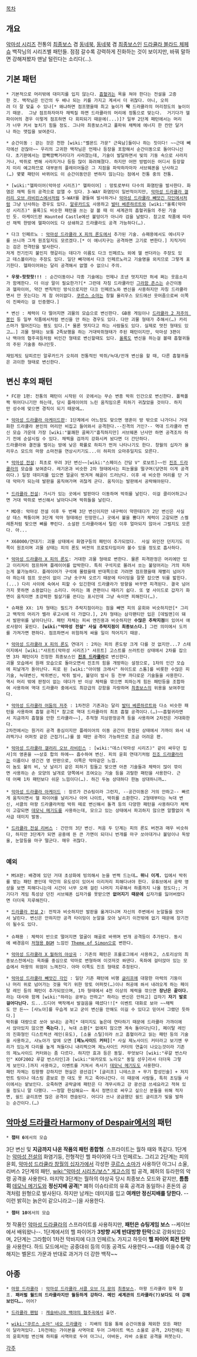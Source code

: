 [[목차]]

== 개요 ==
[[악마성 시리즈]] 전통의 [[최종보스]] 겸 [[동네북]], [[동네북]] 겸 [[최종보스]]인 [[드라큘라 블라드 체페슈]] 백작님의 시리즈별 패턴들. 점점 갈수록 강력하게 진화하는 것이 보이지만, 바꿔 말하면 강해져봤자 맨날 털린다는 소리다(…).

== 기본 패턴 ==
 * 기본적으로 머리밖에 대미지를 입지 않는다. [[흡혈귀]]는 목을 쳐야 한다는 전설을 고증한 것. 백작님은 인간의 두 배나 되는 키를 가지고 계셔서 더 귀찮다. 아니, 오히려 더 잘 맞출 수 있나[* 왜냐하면 점프했을때 최고 높이가 '''딱''' 드라큘라의 머리정도의 높이이기 때문.  그냥 점프하자마자 채찍질 하면 드라큘라의 머리에 정통으로 맞는다.  거기다가 헬파이어의 경우 이렇게 점프하면 다 회피되기 때문에(...)]? 일부 2단계 패턴에서는 머리가 너무 커서 놓치기 힘들 정도. 그나마 최종보스라고 풀파워 채찍에 에너지 한 칸만 달거나 하는 맷집을 보여준다.

 * 순간이동 : 걷는 것은 천한 [wiki:"벨몬드 가문" 근육남]들이나 하는 짓이다! ~~근데 빼각에선 걷잖아~~ 우리의 고귀한 백작님은 언제나 등장을 포함해서 순간이동으로 돌아다니신다. 초기판에서는 깜빡깜빡거리다가 사라졌는데, 기술이 발달하면서 빛의 기둥 속으로 사라지거나, 박쥐로 변해 사라지거나 등등 많이 화려해졌다. 하지만 어떤 방법이든 어디서 등장할지 미리 예고하므로 대부분의 플레이어들은 그 지점을 파악하자마자 서브웨폰을 난사하고(…) 몇몇 패턴이 바뀌어도 이 순간이동만은 변하지 않는다는 점에서 전통 중의 전통.

 * [wiki:"헬파이어(악마성 시리즈)" 헬파이어] : 망토로부터 다수의 화염탄을 발사한다. 화염은 채찍 등의 공격으로 없앨 수 있다. 3-WAY 화염탄이 일반적이지만, [[악마성 드라큘라 갤러리 오브 라비린스]]에서처럼 5-WAY를 곁들여 발사하거나 [[악마성 드라큘라 빼앗긴 각인]]에서처럼 그냥 난사하는 경우도 있다. [[아드리안 파렌하이츠 체페슈|알루카드]]도 사용하고 [[발터 베른하르트]]와 [wiki:"올록(악마성 시리즈)" 올록]도 비슷한 패턴을 쓰는 걸 볼 때 이 세계관의 흡혈귀들의 주된 기술인 듯. 아케이드판 Haunted Castle에선 불덩이가 아니라 검을 날렸다. 참고로 작품에 따라선 채찍 한방에 헬파이어도 다 상쇄하고 드라큘라도 공격 가능하다(…).

 * 다크 인페르노 : [[악마성 드라큘라 X 피의 론도]]에서 추가된 기술. 슈패용에서도 에너지구를 쓰니까 그게 원조일지도 모르겠다.[* 이 에너지구는 공격하면 고기로 변한다.] 지직거리는 검은 전격탄을 발사한다.
 저게 전기인지 불인지 헷갈리는 데다가 이름도 다크 인페르노 외에 헬 썬더라는 주장도 있고 데스볼이라는 주장도 있다. 일단 빼각에서 다크 인페르노라고 기술명을 외치므로 그렇게 표기한다. 헬파이어와는 달리 공격해서 없앨 수 없으니 주의.

 * '''우왓-핫핫핫!!!''' : 순간이동이나 각종 기술에는 언제나 조낸 멋지지만 허세 쩌는 웃음소리가 함께한다. 더 이상 말이 필요한가?[* 그런데 자칭 드라큘라인 [[그라함 존스]]는 순간이동과 헬파이어, 약간 변칙적인 방식으로지만 다크 인페르노와 변신을 사용하지만 자칭 드라큘라면서 안 웃는다는 게 참 어이없다. [[쿠르스 소마]]는 창월 율리우스 모드에선 웃어줌으로써 이쪽이 진짜라는 걸 인증했다.]

 * 변신 : 체력이 다 떨어지면 괴물의 모습으로 변신한다. GB용 게임이나 [[드라큘라 2 저주의 봉인]] 등 일부 작품에서처럼 변신을 안 하는 경우도 있다. 다만 괴물 형태가 추해서(…) 카리스마가 떨어진다는 평도 있다.[* 물론 멋지다고 하는 사람들도 있다. 실제로 멋진 형태도 있고….] 괴물 형태는 보통 2족보행을 하는 거대박쥐형태가 주된 패턴이지만, 악마성 3편이나 백야의 협주곡등처럼 비인간 형태로 변신할때도 있다. [[올록]]도 변신을 하는걸 볼때 흡혈귀들의 주된 기술중 하나인듯. 

 재밌게도 담피르인 알루카드가 오히려 전통적인 박쥐/늑대/안개 변신을 할 때, 다른 흡혈귀들은 괴이한 형태로 변신한다.

== 변신 후의 패턴 ==
 * FC판 1편: 전통의 패턴이 시작된 이 곳에서는 무슨 변종 박쥐 인간으로 변신한다. 폴짝폴짝 뛰어다니기만 하는데, 당시 플레이어의 느린 움직임으론 피하기 귀찮았을 것이다. 하지만 성수에 맞으면 경직이 되기 때문에….

 * [[악마성 드라큘라 아케이드판]]: 1단계에서 어느정도 맞으면 영혼이 방 밖으로 나가더니 거대화한 드라큘라 본인의 머리만 비집고 들어와서 공격한다.--진격의 거인?-- 역대 드라큘라 변신 모습 가운데 가장 [wiki:"불쾌한 골짜기"흉칙하지만] 서브웨폰 난사만 하면 공격조차 하기 전에 순살시킬 수 있다. 채찍을 검까지 강화시켜 놨다면 더 간단하다.
 드라큘라와 결전을 벌이는 방에 낮은 확률로 하피가 먼저 나타나기도 한다. 창월의 십자가 율리우스 모드의 마왕 소마전을 연상시키기도...이 하피의 오마쥬일지도 모른다.

 * [[악마성 전설]]: 최초로 무려 3단 변신~~[wiki:"스페이스 간담 V" 로보트]~~인 [[진조 드라큘라]]의 모습을 보여준다. 레기온과 비슷한 2차 형태에서는 피눈물을 떨구며(당연히 이게 공격이다.) 일정 데미지를 입으면 얼굴이 벗겨져 해골이 드러난다. 이후 새 비슷한 머리를 단 거대 악마가 되는데 발판을 움직여가며 귀찮게 군다. 움직이는 발판에서 공략해야된다.
 
 * [[드라큘라 전설]]: 가시가 있는 곳에서 발판마다 이동하며 박쥐를 날린다. 이걸 클리어하고나면 거대 박쥐로 변신해서 날아다니며 박쥐들을 날린다.

 * MD용: 악마성 전설 이후 두 번째 3단 변신이지만 내구력이 약한데다가 2단 변신은 사실상 데스 짝퉁이며 3단계 악마 형태에선 민망한(…) 곳에서 불을 뿜다가 체력이 고갈되면 스켈레톤처럼 맞으면 뼈를 뿌린다. 소설판 드라큘라에서 털린 이후 얼마되지 않아서 그럴지도 모른다. 아...

 * X68000/연대기: 괴물 상태에서 화염구등의 패턴이 추가되었다.  사실 와인잔 던지기도 이쪽이 원조이며 괴물 상태는 피의 론도 버젼의 프로토타입이라 볼수 있을 정도로 흡사하다.

 * [[악마성 드라큘라 X 피의 론도]]: 거대한 괴물 형태로 변한다. 물론 피격판정은 머리에만 있고 이리저리 점프하며 플레이어를 압박한다. 특히 구석지로 몰려서 쏘는 불덩어리는 거의 피하는게 불가능하다. 플레이어가 구석에 몰렸을때 반대쪽으로 가려면 점프했을때 재빨리 넘어가야 하는데 점프 모션이 없이 그냥 솟구쳐 오르기 때문에 타이밍을 잘못 잡으면 뒤를 밟힌다.(...) 다리 사이에 숙여서 피할 수 있긴한데 드라큘라가 방향을 바꾸면 피격된다. 결국 넘어가지 못하면 소용없다는 소리다. 머리는 꽤 큰편이니 때리기 쉽다. 또 옆 사이드로 갑자기 화면이 움직이면 초강력한 필살기를 쓴다는 표시인데 그냥 숙이면 피해진다(…).

 * 슈패용 XX: 1차 형태는 필드가 추락지점이라는 점을 빼면 피의 윤회와 비슷하지만[* 그리고 백작의 머리가 벨라 루고시에 더 가깝다.], 2차 형태는 삼각팬티만 입은 [데빌맨]이 돼서 발판위를 날아다닌다. 패턴 자체는 피씨 엔진용과 비슷하지만 '''수많은 추락지점'''이 있어서 애로사항이 꽃핀다. '''[wiki:"악마성 전설" 사실 추락지점이 최종보스다.]''' 그런 의미에서 도끼를 가져가면 편하다. 점프하면서 위험하게 싸울 일이 적어지기 때문.

 * [[악마성 드라큘라 X 피의 론도]] 연대기 : 2차는 피의 론도랑 크게 다를 것 없지만...7 스테이지에서 [wiki:"샤프트(악마성 시리즈)" 샤프트] 고스트를 쓰러트린 상태에서 2차를 잡으면 3차 패턴이자 진정한 최종보스인 '''[[진조 드라큘라]]'''로 변신한다.
 괴물 모습에서 원래 모습으로 돌아오면서 진조의 힘을 개방하는 설정으로, 1차의 인간 모습에 피날개가 돋아난다. 피로 된 [wiki:"아이템 크래시" 하이드로 스톰]를 비롯한 수많은 피기술, 늑대변신, 박쥐변신, 박쥐 발사, 불덩이 발사 등 전부 까다로운 기술들을 사용한다. 
 역시 머리 밖에 판정이 없는 데다가 반 이상 체력을 깎으면 피하는게 힘든 패턴등을 조합하여 사용하여 역대 드라큘라 중에서도 최강급의 강함을 자랑하며 [[최종보스]]의 위용을 보여주었다.
  
 * [[악마성 드라큘라 어둠의 저주]] : 1차전은 기존과는 달리 [[발터 베른하르트]]와 다소 비슷한 패턴을 사용하여 흡혈 공격[* 참고로 역대 드라큘라의 최초 흡혈 공격이다.(…)~~흡혈귀라면서 지금까지 흡혈을 안한 드라큘라~~], 추적형 지상판정공격 등을 사용하며 2차전은 거대화한다. 
 2차전에서는 원거리 공격 중심이지만 플레이어의 이동 공간이 한정된 상태에서 가까이 와서 내려찍기나 어퍼컷 같은 근접기(…)를 쓸 때만 공격이 가능하므로 조금 어려운 편.

 * [[악마성 드라큘라 갤러리 오브 라비린스]] : [wiki:"데스(악마성 시리즈)" 같이 싸우던 집사]의 영혼을 ~~상호 합의 하에~~ 흡수하여 변신. 피의 윤회 연대기처럼 [[진조 드라큘라]]라는 이름이나 생긴건 영 딴판으로, 이쪽은 악마같은 느낌. 
 이 놈도 불의 비, 낫 날리기 같은 피하기 힘들고 맞으면 아픈 기술들과 체력이 많이 깎이면 사용하는 손 모양의 날개로 양쪽에서 조여오는 기술 등을 괴랄한 패턴을 사용한다. 근데 어째 1차 패턴보다 쉬운 느낌이다(…). 하긴 두놈 상대하다 한놈 상대하니까….
 
 * [[악마성 드라큘라 아케이드]] : 장르가 건슈팅이라 그런지, --공간이동은 거의 안하고-- 빠르게 움직이면서 헬 파이어를 날리거나 아머 나이트, 박쥐를 소환한다. 2형태부터는 늑대 변신, 서클의 마왕 드라큘라처럼 박쥐 떼로 변신해서 돌격 등의 다양한 패턴을 사용하다가 체력이 고갈되면 [[데모닉 메기도]]를 사용하는데, 모으고 있는 상태에서 파괴하지 않으면 알짤없이 즉사급 데미지 발동.

 * [[드라큘라 전설 리버스]] : 간만의 3단 변신. 처음 두 단계는 피의 론도 버젼과 매우 비슷하다, 하지만 3단계가 되면 공중에 뜬 큰 가면이 되더니 번개를 마구 쏘아대거나 불덩이나 독방울, 눈알등을 마구 떨군다. 매우 귀찮다.
  
=== 예외 ===
 * MSX판: 배경에 있던 거대 초상화에 빙의해서 눈을 번쩍 드는데… '''뮈니 이게.''' 입에서 박쥐를 뱉는 패턴 뿐인데 약간의 유도성이 있어서 이리저리 피해다녀야 한다. 유튜브에서 공략 영상을 보면 피해다니는데 시간이 너무 오래 걸린 나머지 지루해서 하품까지 나올 정도다;; 거기다가 게임 특성상 던진 서브웨폰 십자가를 못받으면 '''없어지기 때문에''' 십자가를 잃어버렸다면 더더욱 지루해진다.

 * [[드라큘라 전설 2]]: 전작과 비슷하지만 발판을 옮겨다니며 자신의 주변에서 눈알들을 모아서 날린다. 변신은 안하지만 공격 타이밍이 눈알을 모아 날리기 이전밖에 없기 때문에 장기전이 될수도 있다.
 
 * 슈패용 : 체력이 반으로 떨어지면 얼굴이 해골로 바뀌며 번개 공격등이 추가된다. 동시에 배경음이 [[처형용 BGM]] 느낌인 [[Theme of Simon]]으로 변한다.

 * [[악마성 드라큘라 X 월하의 야상곡]] : 기존의 패턴은 프롤로그에서 사용하고, 스토리상의 최종보스전에서는 옥좌를 중심으로 악마로 변형하여 이것저것 쏴댄다. 옥좌에 걸터앉아 있는 모습에서 마왕의 위엄이 느껴진다. 아마 이쪽도 진조 형태로 추정된다.  

 * [[악마성 드라큘라 빼앗긴 각인]] : 일단 기존 패턴에 비행 [[글리프]]에 대항한 마력의 기둥이나 머리 위로 넘어가는 것을 막기 위한 망토 어퍼컷(…)이나 허공에 쏴서 내려오게 하는 페이탈 레인 등의 패턴이 추가되었으며, 1차 형태에서 4천 이상의 체력을 깎으면 '''장난은 끝이다.'''라는 대사와 함께 [wiki:"하라는 공부는 안하고" 하라는 변신은 안하고] 갑자기 '''자기 발로 걸어다닌다.''' 드...드디어 백작께서 발걸음을 떼셨다!![* 이벤트 대화로 보아 ~~채찍도 안 든~~ [샤노아]를 우습게 보고 굳이 변신을 안해도 이길 수 있다고 믿어서 그랬던 듯하다.] 
 박쥐를 대량으로 쏘아 보내는 공격[* 데미지도 높은데 연타하기 때문에 드라큘라 가까이에서 앉아있지 않으면 '''죽는다'''.], 늑대 소환[* 없애지 않으면 계속 돌아다닌다], 페이탈 레인의 진화형인 디스트럭션 레인(유도), [소울 스틸]이라 쓰고 흡혈이라고 읽는 패턴 등의 기술을 사용하고, 샤노아가 앞에 오면 '''[제노사이드 커터]'''[* 사실 제노사이드 커터라고 보기엔 무리가 있는게 다리를 높게 쳐들더니 내리찍으며 제노사이드 커터의 연출이 나오는것이라 기존의 제노사이드 커터와는 좀 다르다. 하지만 효과 등은 동일. 무엇보다 [wiki:"루갈 번스타인" KOF2002 루갈 번스타인]과 [wiki:"와카모토 노리오" 동일 성우]라서 더더욱 그렇게 보인다.]까지 사용하고, 이벤트를 거쳐서 즉사기 [[데모닉 메기도]]도 사용한다. 
 패턴 자체는 킹왕짱 강하지만 현실은 광선검[* [글리프] 니테스코 + 무기 합성인술] + 저지먼트 링이나 데스링 콤보로 한 대도 못 치고 죽어나간다. 이 때문에 사람들, 특히 초딩들 사이에서는 얕보인다. 오죽하면 공략글에 패턴은 다 개무시하고 걍 광선검 쓰세요라고 적혀 있을 정도니 말 다했다. ~~정말 한심해요~~ 혹시 정면으로 싸우고 싶으신 분들을 위해 적자면, 쉴드 글리프면 많은 공격이 캔슬된다. 어디다 쓰나 궁금했던 쉴드 글리프가 빛을 발하는 순간이다.(…)

== [[악마성 드라큘라 Harmony of Despair]]에서의 패턴 ==
 * '''챕터 6'''에서의 모습
3단 변신 및 '''지금까지 나온 작품의 패턴 종합형'''. 스프라이트는 월하 때와 똑같다. 1단계는 [[악마성 전설]]의 화염기둥, 전형적인 헬 파이어와 다크 인페르노. 그리고 2단계는 피의 윤회, [[악마성 드라큘라 창월의 십자가]]에서 각성한 [[쿠르스 소마]]가 사용하던 아그니 소울, 리버스 2단계의 패턴, [[wiki:"악마성 시리즈/보스" 게고스]]의 빔 공격, 폐허의 듀라한의 악령 공격을 사용한다. 마지막 3단계는 월하의 야상곡 당시 최종보스 모드와 같지만, '''틈틈히''' [[데모닉 메기도]]와 '''정신지배 공격'''[* 폐허 이슈타르의 유혹 공격과 동일하나 혼돈의 공격처럼 원형으로 발사된다. 하지만 남캐는 데미지를 입고 '''여캐만 정신지배를 당한다.''' --이런 밝히는 늙은이 같으니라고--]을 사용한다.

 * '''챕터 10'''에서의 모습
첫 작품인 [[악마성 드라큘라]]의 스프라이트를 사용하지만, '''패턴은 슈팅게임 보스''' --케이브에서 배워왔나--. 1단계에서의 헬 파이어가 '''3방향 시계 반대방향 탄막'''으로 강화되었으며, 2단계는 그라함이 1차전 막바지에 다크 인페르노 가지고 하듯이 '''헬 파이어 회전 탄막'''을 사용한다. 하드 모드에서는 공중대쉬 등의 이동 공격도 사용한다.~~대를 이을수록 강해지는 벨몬드 가문과 반대로 과거가 더 강한 백작~~

== 아종 ==
 * [[마왕 드라큘라]] : [[악마성 드라큘라 서클 오브 더 문]]의 [[최종보스]]. 마왕 드라큘라 항목 참조. '''패러럴 월드의 드라큘라지만 월등하게 강하다. 메인 세계관의 드라큘라(?)보다도 더 강해 보인다….''' 어어?

 * [[드라큘라 팬텀]] : [[캐슬바니아 백야의 협주곡]]에서 출연. 

 * [[wiki:"쿠르스 소마" 네오 드라큘라]] : 지배의 힘을 통해 순간이동을 제외한 모든 패턴이 달라져있다. 1차전에는 갸이본을 사역마로 두어 그레이트 엑스 소울로 공격, 2차전에는 피의 윤회처럼 변신해 하피를 사역마로 두어 아그니, 아바돈, 라바 소울로 공격을 퍼붓는다.

[[각주]]
